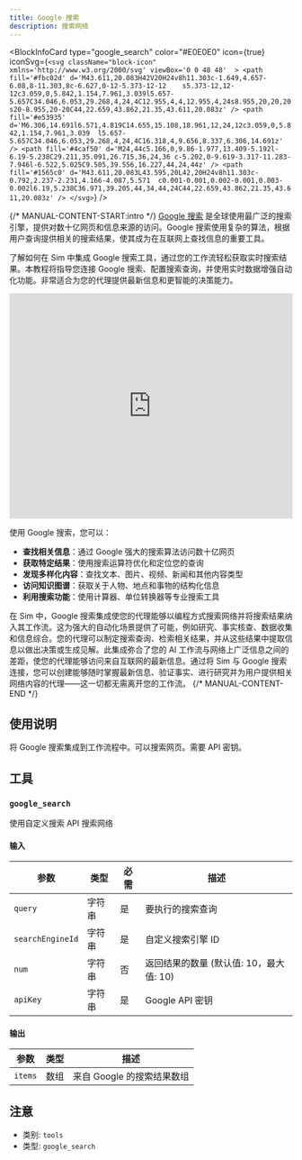 ```yaml
---
title: Google 搜索
description: 搜索网络
---
```



<BlockInfoCard 
  type="google_search"
  color="#E0E0E0"
  icon={true}
  iconSvg={`<svg className="block-icon"  xmlns='http://www.w3.org/2000/svg' viewBox='0 0 48 48'  >
      <path
        fill='#fbc02d'
        d='M43.611,20.083H42V20H24v8h11.303c-1.649,4.657-6.08,8-11.303,8c-6.627,0-12-5.373-12-12	s5.373-12,12-12c3.059,0,5.842,1.154,7.961,3.039l5.657-5.657C34.046,6.053,29.268,4,24,4C12.955,4,4,12.955,4,24s8.955,20,20,20	s20-8.955,20-20C44,22.659,43.862,21.35,43.611,20.083z'
      />
      <path
        fill='#e53935'
        d='M6.306,14.691l6.571,4.819C14.655,15.108,18.961,12,24,12c3.059,0,5.842,1.154,7.961,3.039	l5.657-5.657C34.046,6.053,29.268,4,24,4C16.318,4,9.656,8.337,6.306,14.691z'
      />
      <path
        fill='#4caf50'
        d='M24,44c5.166,0,9.86-1.977,13.409-5.192l-6.19-5.238C29.211,35.091,26.715,36,24,36	c-5.202,0-9.619-3.317-11.283-7.946l-6.522,5.025C9.505,39.556,16.227,44,24,44z'
      />
      <path
        fill='#1565c0'
        d='M43.611,20.083L43.595,20L42,20H24v8h11.303c-0.792,2.237-2.231,4.166-4.087,5.571	c0.001-0.001,0.002-0.001,0.003-0.002l6.19,5.238C36.971,39.205,44,34,44,24C44,22.659,43.862,21.35,43.611,20.083z'
      />
    </svg>`}
/>

{/* MANUAL-CONTENT-START:intro */}
[Google 搜索](https://www.google.com) 是全球使用最广泛的搜索引擎，提供对数十亿网页和信息来源的访问。Google 搜索使用复杂的算法，根据用户查询提供相关的搜索结果，使其成为在互联网上查找信息的重要工具。

了解如何在 Sim 中集成 Google 搜索工具，通过您的工作流轻松获取实时搜索结果。本教程将指导您连接 Google 搜索、配置搜索查询，并使用实时数据增强自动化功能。非常适合为您的代理提供最新信息和更智能的决策能力。

<iframe
  width="100%"
  height="400"
  src="https://www.youtube.com/embed/1B7hV9b5UMQ"
  title="在 Sim 中使用 Google 搜索工具"
  frameBorder="0"
  allow="accelerometer; autoplay; clipboard-write; encrypted-media; gyroscope; picture-in-picture"
  allowFullScreen
></iframe>

使用 Google 搜索，您可以：

- **查找相关信息**：通过 Google 强大的搜索算法访问数十亿网页
- **获取特定结果**：使用搜索运算符优化和定位您的查询
- **发现多样化内容**：查找文本、图片、视频、新闻和其他内容类型
- **访问知识图谱**：获取关于人物、地点和事物的结构化信息
- **利用搜索功能**：使用计算器、单位转换器等专业搜索工具

在 Sim 中，Google 搜索集成使您的代理能够以编程方式搜索网络并将搜索结果纳入其工作流。这为强大的自动化场景提供了可能，例如研究、事实核查、数据收集和信息综合。您的代理可以制定搜索查询、检索相关结果，并从这些结果中提取信息以做出决策或生成见解。此集成弥合了您的 AI 工作流与网络上广泛信息之间的差距，使您的代理能够访问来自互联网的最新信息。通过将 Sim 与 Google 搜索连接，您可以创建能够随时掌握最新信息、验证事实、进行研究并为用户提供相关网络内容的代理——这一切都无需离开您的工作流。
{/* MANUAL-CONTENT-END */}

## 使用说明

将 Google 搜索集成到工作流程中。可以搜索网页。需要 API 密钥。

## 工具

### `google_search`

使用自定义搜索 API 搜索网络

#### 输入

| 参数 | 类型 | 必需 | 描述 |
| --------- | ---- | -------- | ----------- |
| `query` | 字符串 | 是 | 要执行的搜索查询 |
| `searchEngineId` | 字符串 | 是 | 自定义搜索引擎 ID |
| `num` | 字符串 | 否 | 返回结果的数量 \(默认值: 10，最大值: 10\) |
| `apiKey` | 字符串 | 是 | Google API 密钥 |

#### 输出

| 参数 | 类型 | 描述 |
| --------- | ---- | ----------- |
| `items` | 数组 | 来自 Google 的搜索结果数组 |

## 注意

- 类别: `tools`
- 类型: `google_search`
